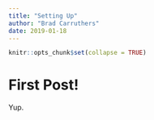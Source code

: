 ```yaml
---
title: "Setting Up"
author: "Brad Carruthers"
date: 2019-01-18
---
```


```r
knitr::opts_chunk$set(collapse = TRUE)
```

# First Post!

Yup.
